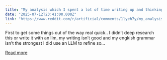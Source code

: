 ```yaml
---
title: "My analysis which I spent a lot of time writing up and thinking of, would really appreciate if you gave it a read.. The AI Landscape, Apple’s Strategy, and the Future of Intelligence"
date: "2025-07-12T23:41:00.000Z"
link: "https://www.reddit.com/r/artificial/comments/1lyeh7y/my_analysis_which_i_spent_a_lot_of_time_writing/"
---
```


First to get some things out of the way real quick.. I didn’t deep research this or write it with an llm, my writing isn’t good and my engkish grammar isn’t the strongest I did use an LLM to refine so...

[Read more](https://www.reddit.com/r/artificial/comments/1lyeh7y/my_analysis_which_i_spent_a_lot_of_time_writing/)
